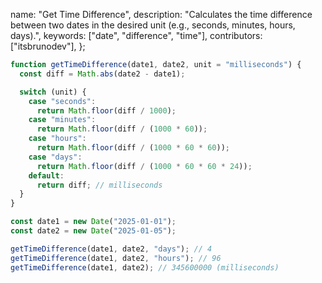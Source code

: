   name: "Get Time Difference",
  description:
    "Calculates the time difference between two dates in the desired unit (e.g., seconds, minutes, hours, days).",
  keywords: ["date", "difference", "time"],
  contributors: ["itsbrunodev"],
};

```js
function getTimeDifference(date1, date2, unit = "milliseconds") {
  const diff = Math.abs(date2 - date1);

  switch (unit) {
    case "seconds":
      return Math.floor(diff / 1000);
    case "minutes":
      return Math.floor(diff / (1000 * 60));
    case "hours":
      return Math.floor(diff / (1000 * 60 * 60));
    case "days":
      return Math.floor(diff / (1000 * 60 * 60 * 24));
    default:
      return diff; // milliseconds
  }
}
```

```js
const date1 = new Date("2025-01-01");
const date2 = new Date("2025-01-05");

getTimeDifference(date1, date2, "days"); // 4
getTimeDifference(date1, date2, "hours"); // 96
getTimeDifference(date1, date2); // 345600000 (milliseconds)
```
